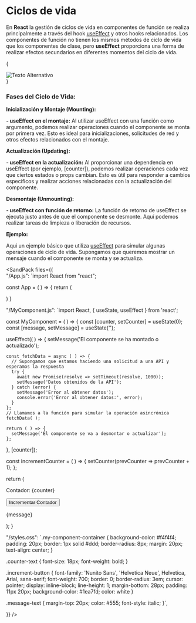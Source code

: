 
# Ciclos de vida

En **React** la gestión de ciclos de vida en componentes de función se realiza principalmente a través del hook [useEffect](/docs/conceptos-de-react-04-hooks--docs) 
y otros hooks relacionados. 
Los componentes de función no tienen los mismos métodos de ciclo de vida que los componentes de clase, pero **useEffect** proporciona una forma de realizar efectos 
secundarios en diferentes momentos del ciclo de vida.

{
<div style={{ display: 'flex', justifyContent: 'center', alignItems: 'center' }}>
  <img src={Ciclos} alt="Texto Alternativo" style={{ width: '550px', height: '390px', position: 'relative', marginBottom: '8px' }} />
</div>
}

### Fases del Ciclo de Vida:

**Inicialización y Montaje (Mounting):**

**- useEffect en el montaje:** Al utilizar useEffect con una función como argumento, podemos realizar operaciones cuando el componente se monta por primera vez. Esto es ideal 
para inicializaciones, solicitudes de red y otros efectos relacionados con el montaje.

**Actualización (Updating):**

**- useEffect en la actualización:** Al proporcionar una dependencia en useEffect (por ejemplo, [counter]), podemos realizar operaciones cada vez que ciertos estados o props 
cambian. Esto es útil para responder a cambios específicos y realizar acciones relacionadas con la actualización del componente.

**Desmontaje (Unmounting):**

**- useEffect con función de retorno:** La función de retorno de useEffect se ejecuta justo antes de que el componente se desmonte. Aquí podemos realizar tareas de limpieza 
o liberación de recursos.

**Ejemplo:**

Aqui un ejemplo básico que utiliza [useEffect](/docs/conceptos-de-react-04-hooks--docs) para simular algunas operaciones de ciclo de vida. 
Supongamos que queremos mostrar un mensaje cuando el componente se monta y se actualiza.

<SandPack 
files={{    
"/App.js": 
`import React from "react";

const App = ( ) => {
  return (
    <div>
      <MyComponent />
    </div>
  )
}


"/MyComponent.js":
`import React, { useState, useEffect } from 'react';

const MyComponent = ( ) => {
  const [counter, setCounter] = useState(0);
  const [message, setMessage] = useState('');

  useEffect(( ) => {
    setMessage('El componente se ha montado o actualizado');

    const fetchData = async ( ) => {
      // Supongamos que estamos haciendo una solicitud a una API y esperamos la respuesta
      try {
        await new Promise(resolve => setTimeout(resolve, 1000));
        setMessage('Datos obtenidos de la API');
      } catch (error) {
        setMessage('Error al obtener datos');
        console.error('Error al obtener datos:', error);
      }
    };
    // Llamamos a la función para simular la operación asincrónica
    fetchData( );

    return ( ) => {
      setMessage('El componente se va a desmontar o actualizar');
    };
  }, [counter]);

  const incrementCounter = ( ) => {
    setCounter(prevCounter => prevCounter + 1);
  };

  return (
     <div className="my-component-container">
      <p className="counter-text">Contador: {counter}</p>
      <button className="increment-button" onClick={incrementCounter}>
        Incrementar Contador
      </button>
      <p className="message-text">{message}</p>
    </div>
  );
}


"/styles.css": 
`.my-component-container {
  background-color: #f4f4f4;
  padding: 20px;
  border: 1px solid #ddd;
  border-radius: 8px;
  margin: 20px;
  text-align: center;
}

.counter-text {
  font-size: 18px;
  font-weight: bold;
}

.increment-button {
  font-family: 'Nunito Sans', 'Helvetica Neue', Helvetica, Arial, sans-serif;
  font-weight: 700;
  border: 0;
  border-radius: 3em;
  cursor: pointer;
  display: inline-block;
  line-height: 1;
  margin-bottom: 28px;
  padding: 11px 20px;
  background-color: #1ea7fd;
  color: white
}

.message-text {
  margin-top: 20px;
  color: #555;
  font-style: italic;
}`,

}}
/>